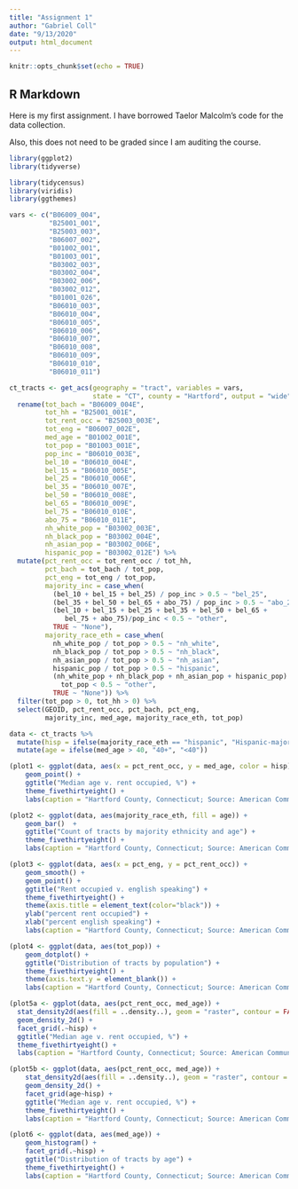 ```yaml
---
title: "Assignment 1"
author: "Gabriel Coll"
date: "9/13/2020"
output: html_document
---
```

 
```r
knitr::opts_chunk$set(echo = TRUE)
```

## R Markdown

Here is my first assignment. I have borrowed Taelor Malcolm's code for the data collection. 

Also, this does not need to be graded since I am auditing the course. 

```r
library(ggplot2)
library(tidyverse)

library(tidycensus)
library(viridis)
library(ggthemes)

vars <- c("B06009_004",
          "B25001_001",
          "B25003_003",
          "B06007_002",
          "B01002_001",
          "B01003_001",
          "B03002_003",
          "B03002_004",
          "B03002_006",
          "B03002_012",
          "B01001_026",
          "B06010_003",
          "B06010_004",
          "B06010_005",
          "B06010_006",
          "B06010_007",
          "B06010_008",
          "B06010_009",
          "B06010_010",
          "B06010_011")

ct_tracts <- get_acs(geography = "tract", variables = vars,
                     state = "CT", county = "Hartford", output = "wide") %>% 
  rename(tot_bach = "B06009_004E",
         tot_hh = "B25001_001E",
         tot_rent_occ = "B25003_003E",
         tot_eng = "B06007_002E",
         med_age = "B01002_001E",
         tot_pop = "B01003_001E",
         pop_inc = "B06010_003E",
         bel_10 = "B06010_004E", 
         bel_15 = "B06010_005E",
         bel_25 = "B06010_006E",
         bel_35 = "B06010_007E",
         bel_50 = "B06010_008E",
         bel_65 = "B06010_009E",
         bel_75 = "B06010_010E",
         abo_75 = "B06010_011E",
         nh_white_pop = "B03002_003E",
         nh_black_pop = "B03002_004E",
         nh_asian_pop = "B03002_006E",
         hispanic_pop = "B03002_012E") %>%
  mutate(pct_rent_occ = tot_rent_occ / tot_hh,
         pct_bach = tot_bach / tot_pop,
         pct_eng = tot_eng / tot_pop,
         majority_inc = case_when(
           (bel_10 + bel_15 + bel_25) / pop_inc > 0.5 ~ "bel_25",
           (bel_35 + bel_50 + bel_65 + abo_75) / pop_inc > 0.5 ~ "abo_25",
           (bel_10 + bel_15 + bel_25 + bel_35 + bel_50 + bel_65 +
              bel_75 + abo_75)/pop_inc < 0.5 ~ "other", 
           TRUE ~ "None"),
         majority_race_eth = case_when(
           nh_white_pop / tot_pop > 0.5 ~ "nh_white",
           nh_black_pop / tot_pop > 0.5 ~ "nh_black",
           nh_asian_pop / tot_pop > 0.5 ~ "nh_asian",
           hispanic_pop / tot_pop > 0.5 ~ "hispanic",
           (nh_white_pop + nh_black_pop + nh_asian_pop + hispanic_pop) /
             tot_pop < 0.5 ~ "other",
           TRUE ~ "None")) %>%
  filter(tot_pop > 0, tot_hh > 0) %>%
  select(GEOID, pct_rent_occ, pct_bach, pct_eng,
         majority_inc, med_age, majority_race_eth, tot_pop)

data <- ct_tracts %>%
  mutate(hisp = ifelse(majority_race_eth == "hispanic", "Hispanic-majority", "non-hispanic-majority")) %>% 
  mutate(age = ifelse(med_age > 40, "40+", "<40"))

(plot1 <- ggplot(data, aes(x = pct_rent_occ, y = med_age, color = hisp)) + 
    geom_point() + 
    ggtitle("Median age v. rent occupied, %") + 
    theme_fivethirtyeight() + 
    labs(caption = "Hartford County, Connecticut; Source: American Community Survey"))

(plot2 <- ggplot(data, aes(majority_race_eth, fill = age)) + 
    geom_bar()  + 
    ggtitle("Count of tracts by majority ethnicity and age") + 
    theme_fivethirtyeight() + 
    labs(caption = "Hartford County, Connecticut; Source: American Community Survey"))

(plot3 <- ggplot(data, aes(x = pct_eng, y = pct_rent_occ)) + 
    geom_smooth() + 
    geom_point() + 
    ggtitle("Rent occupied v. english speaking") +
    theme_fivethirtyeight() + 
    theme(axis.title = element_text(color="black")) +
    ylab("percent rent occupied") + 
    xlab("percent english speaking") + 
    labs(caption = "Hartford County, Connecticut; Source: American Community Survey"))

(plot4 <- ggplot(data, aes(tot_pop)) + 
    geom_dotplot() + 
    ggtitle("Distribution of tracts by population") + 
    theme_fivethirtyeight() + 
    theme(axis.text.y = element_blank()) + 
    labs(caption = "Hartford County, Connecticut; Source: American Community Survey"))

(plot5a <- ggplot(data, aes(pct_rent_occ, med_age)) +
  stat_density2d(aes(fill = ..density..), geom = "raster", contour = FALSE) + 
  geom_density_2d() + 
  facet_grid(.~hisp) + 
  ggtitle("Median age v. rent occupied, %") + 
  theme_fivethirtyeight() + 
  labs(caption = "Hartford County, Connecticut; Source: American Community Survey"))

(plot5b <- ggplot(data, aes(pct_rent_occ, med_age)) +
    stat_density2d(aes(fill = ..density..), geom = "raster", contour = FALSE) + 
    geom_density_2d() + 
    facet_grid(age~hisp) + 
    ggtitle("Median age v. rent occupied, %") + 
    theme_fivethirtyeight() + 
    labs(caption = "Hartford County, Connecticut; Source: American Community Survey"))

(plot6 <- ggplot(data, aes(med_age)) + 
    geom_histogram() + 
    facet_grid(.~hisp) + 
    ggtitle("Distribution of tracts by age") + 
    theme_fivethirtyeight() + 
    labs(caption = "Hartford County, Connecticut; Source: American Community Survey"))

  
```
